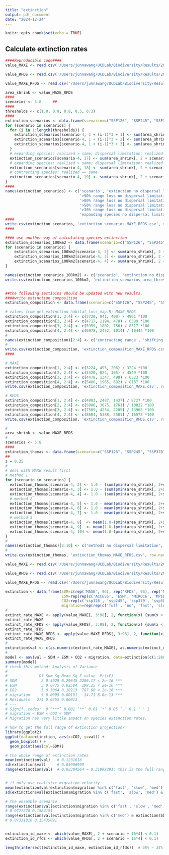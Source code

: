 ```yaml
---
title: "extinction"
output: pdf_document
date: "2024-12-24"
---
```


```r
knitr::opts_chunk$set(echo = TRUE)
```


## Calculate extinction rates
```r
####Reproducible code####
value_MAXE <- read.csv('/Users/junnawang/UCDLab/Biodiversity/Results/2024/Range_area_change/area_shrink_merged_MAXE.csv')

value_RFDS <- read.csv('/Users/junnawang/UCDLab/Biodiversity/Results/2024/Range_area_change/area_shrink_merged_RFDS.csv')

value_MAXE_RFDS <- read.csv('/Users/junnawang/UCDLab/Biodiversity/Results/2024/Range_area_change/area_shrink_merged_MAXE_RFDS.csv')

area_shrink <- value_MAXE_RFDS
####
scenarios <- 5:8     ##
####
thresholds <- c(1.0, 0.9, 0.8, 0.5, 0.3)
####
extinction_scenarios <- data.frame(scenario=c("SSP126", "SSP245", "SSP370", "SSP585"))
for (scenario in scenarios) {
  for (i in 1:length(thresholds)) {
    extinction_scenarios[scenario-4, 1 + (i-1)*3 + 1] <- sum(area_shrink[, 2 + scenario] <= 1.0 - thresholds[i]) / nrow(area_shrink) * 100
    extinction_scenarios[scenario-4, 1 + (i-1)*3 + 2] <- sum(area_shrink[, 2 + scenario + 16*4] <= 1.0 - thresholds[i]) / nrow(area_shrink) * 100
    extinction_scenarios[scenario-4, 1 + (i-1)*3 + 3] <- sum(area_shrink[, 2 + scenario + 16] <= 1.0 - thresholds[i]) / nrow(area_shrink) * 100
  }
  # expanding species: realized > same; dispersal limitation: realized == suitable
  extinction_scenarios[scenario-4, 17] <- sum(area_shrink[, 2 + scenario + 16*4] > area_shrink[, 2 + scenario + 16] & area_shrink[, 2 + scenario + 16*4] == area_shrink[, 2 + scenario]) / nrow(area_shrink) * 100  
  # expanding species: realized > same; dispersal limitation: realized < suitable
  extinction_scenarios[scenario-4, 18] <- sum(area_shrink[, 2 + scenario + 16*4] > area_shrink[, 2 + scenario + 16] & area_shrink[, 2 + scenario + 16*4] < area_shrink[, 2 + scenario]) / nrow(area_shrink) * 100
  # contracting species: realized == same
  extinction_scenarios[scenario-4, 19] <- sum(area_shrink[, 2 + scenario + 16*4] == area_shrink[, 2 + scenario + 16]) / nrow(area_shrink) * 100
}
####
names(extinction_scenarios) <- c('scenario', 'extinction no dispersal limitation', 'extinction with dispersal limitation', 'extinction no dispersal', 
                                 '>90% range loss no dispersal limitation', '>90% range loss with dispersal limitation', '>90% range loss no dispersal',
                                 '>80% range loss no dispersal limitation',	'>80% range loss with dispersal limitation', '>80% range loss no dispersal',
                                 '>50% range loss no dispersal limitation',	'>50% range loss with dispersal limitation', '>50% range loss no dispersal',
                                 '>30% range loss no dispersal limitation',	'>30% range loss with dispersal limitation', '>30% range loss no dispersal',
                                 'expanding species no dispersal limitation', 'expanding species dispersal limitation', 'contracting species')
####
write.csv(extinction_scenarios, 'extinction_scenarios_MAXE_RFDS.csv', row.names = FALSE)
####

#### use another way of calculating species extinction
extinction_scenarios_100km2 <- data.frame(scenario=c("SSP126", "SSP245", "SSP370", "SSP585"))
for (scenario in scenarios) {
    extinction_scenarios_100km2[scenario-4, 2] <- sum(area_shrink[, 2 + scenario] <= 0.1 & area_shrink[, 2 + scenario] * area_shrink[, 2] < 1e8) / nrow(area_shrink) * 100
    extinction_scenarios_100km2[scenario-4, 3] <- sum(area_shrink[, 2 + scenario + 16*4] <= 0.1 & area_shrink[, 2 + scenario + 16*4] * area_shrink[, 2] < 1e8) / nrow(area_shrink) * 100
    extinction_scenarios_100km2[scenario-4, 4] <- sum(area_shrink[, 2 + scenario + 16] <= 0.1 & area_shrink[, 2 + scenario + 16] * area_shrink[, 2] < 1e8) / nrow(area_shrink) * 100
}

names(extinction_scenarios_100km2) <- c('scenario', 'extinction no dispersal limitation', 'extinction with dispersal limitation', 'extinction no dispersal') 
write.csv(extinction_scenarios_100km2, 'extinction_scenarios_area_threshold_MAXE_RFDS.csv', row.names = FALSE)


##the following sectioins should be updated with new results. 
####write extinction composition
extinction_composition <- data.frame(scenario=c("SSP126", "SSP245", "SSP370", "SSP585"))

# values from get_extinction_habitat_loss_map.R; MAXE_RFDS
extinction_composition[1, 2:4] <- c(3720, 841, 400) / 4961 *100
extinction_composition[2, 2:4] <- c(4717, 1194, 478) / 6389 *100
extinction_composition[3, 2:4] <- c(5959, 1802, 756) / 8517 *100
extinction_composition[4, 2:4] <- c(6978, 2452, 1014) / 10444 *100
#
names(extinction_composition)[2:4] <- c('contracting range', 'shifting range with dispersal limitation', 'shifting range without dispersal limitation')
#
write.csv(extinction_composition, 'extinction_composition_MAXE_RFDS.csv', row.names = FALSE)
####

# MAXE
extinction_composition[1, 2:4] <- c(3224, 495, 206) / 3224 *100
extinction_composition[2, 2:4] <- c(3420, 824, 305) / 4549 *100
extinction_composition[3, 2:4] <- c(4478, 1347, 498) / 6323 *100
extinction_composition[4, 2:4] <- c(5480, 1965, 692) / 8137 *100
write.csv(extinction_composition, 'extinction_composition_MAXE.csv', row.names = FALSE)

# RFDS
extinction_composition[1, 2:4] <- c(4803, 2487, 1437) / 8727 *100
extinction_composition[2, 2:4] <- c(5986, 3075, 1761) / 10822 *100
extinction_composition[3, 2:4] <- c(7509, 4254, 2205) / 13968 *100
extinction_composition[4, 2:4] <- c(8604, 5388, 2581) / 16573 *100
write.csv(extinction_composition, 'extinction_composition_RFDS.csv', row.names = FALSE)

```


```r
#
area_shrink <- value_MAXE_RFDS
#
scenarios <- 5:8
####
extinction_thomas <- data.frame(scenario=c("SSP126", "SSP245", "SSP370", "SSP585"))
##
z = 0.25
#
# deal with MAXE result first
# method 1
for (scenario in scenarios) {
  extinction_thomas[scenario-4, 2] <- 1.0 - (sum(pmin(area_shrink[, 2+scenario], 1.0) * area_shrink[, 2]) / sum(area_shrink[, 2]))^z
  extinction_thomas[scenario-4, 3] <- 1.0 - (sum(pmin(area_shrink[, 2+scenario+16*4], 1.0) * area_shrink[, 2]) / sum(area_shrink[, 2]))^z
  extinction_thomas[scenario-4, 4] <- 1.0 - (sum(pmin(area_shrink[, 2+scenario+16], 1.0) * area_shrink[, 2]) / sum(area_shrink[, 2]))^z
  # method 2
  extinction_thomas[scenario-4, 5] <- 1.0 - mean(pmin(area_shrink[, 2+scenario], 1.0), na.rm=T)^z
  extinction_thomas[scenario-4, 6] <- 1.0 - mean(pmin(area_shrink[, 2+scenario+16*4], 1.0), na.rm=T)^z
  extinction_thomas[scenario-4, 7] <- 1.0 - mean(pmin(area_shrink[, 2+scenario+16], 1.0), na.rm=T)^z
  # method 3
  extinction_thomas[scenario-4, 8]  <- mean(1.0-(pmin(area_shrink[, 2+scenario], 1.0))^z, na.rm=T)
  extinction_thomas[scenario-4, 9]  <- mean(1.0-(pmin(area_shrink[, 2+scenario+16*4], 1.0))^z, na.rm=T)
  extinction_thomas[scenario-4, 10] <- mean(1.0-(pmin(area_shrink[, 2+scenario+16], 1.0))^z, na.rm=T)
}
#
names(extinction_thomas)[2:10] <- c('method1 no dispersal limitation', 'method1 with dispersal limitation', 'method1 no dispersal', 'method2 no dispersal limitation', 'method2 with dispersal limitation', 'method2 no dispersal', 'method3 no dispersal limitation', 'method3 with dispersal limitation', 'method3 no dispersal')
#
write.csv(extinction_thomas, 'extinction_thomas_MAXE_RFDS.csv', row.names = FALSE)

```



```r
value_MAXE <- read.csv('/Users/junnawang/UCDLab/Biodiversity/Results/2024/Range_area_change/area_shrink_merged_MAXE.csv')

value_RFDS <- read.csv('/Users/junnawang/UCDLab/Biodiversity/Results/2024/Range_area_change/area_shrink_merged_RFDS.csv')

value_MAXE_RFDS <- read.csv('/Users/junnawang/UCDLab/Biodiversity/Results/2024/Range_area_change/area_shrink_merged_MAXE_RFDS.csv')

extinction <- data.frame(SDM=c(rep('MAXE', 96), rep('RFDS', 96), rep('MAXE_RFDS', 96)), 
                         ESM=rep(rep(c('ACCESS', 'ESM', 'MIROC6', 'MPIESM'), each=4), 18), 
                         CO2=rep(c('ssp126', 'ssp245', 'ssp370', 'ssp585'), 72) , 
                         migration=rep(rep(c('full', 'no', 'fast', 'slow', 'med', 'uni'), each=16), 3))
# 
extinct_rate_MAXE <- apply(value_MAXE[, 3:98], 2, function(x) {sum(x < 0.1) / nrow(value_MAXE) })   # 
extinct_rate_MAXE
extinct_rate_RFDS <- apply(value_RFDS[, 3:98], 2, function(x) {sum(x < 0.1) / nrow(value_RFDS) })
extinct_rate_RFDS
extinct_rate_MAXE_RFDS <- apply(value_MAXE_RFDS[, 3:98], 2, function(x) {sum(x < 0.1) / nrow(value_MAXE_RFDS) })
extinct_rate_MAXE_RFDS
#
extinction$val <- c(as.numeric(extinct_rate_MAXE), as.numeric(extinct_rate_RFDS), as.numeric(extinct_rate_MAXE_RFDS))
#
model <- aov(val ~ SDM + ESM + CO2 + migration, data=extinction[c(1:288),] )  # extinction[c(33:80, 113:160),]
summary(model)
# check this method: Analysis of Variance
#
#              Df Sum Sq Mean Sq F value  Pr(>F)    
# SDM           2 0.5929 0.29645 2286.17 < 2e-16 ***
# ESM           3 0.0775 0.02584  199.25 < 2e-16 ***
# CO2           3 0.3064 0.10213  787.60 < 2e-16 ***
# migration     5 0.0095 0.00191   14.71 8.8e-13 ***
# Residuals   274 0.0355 0.00013                   
# ---
# Signif. codes:  0 ‘***’ 0.001 ‘**’ 0.01 ‘*’ 0.05 ‘.’ 0.1 ‘ ’ 1
# migration < ESM < CO2 < SDM
# Migration has very little impact on species extinction rates. 

# how to get the full range of extinction projection?
library(ggplot2)
ggplot(data=extinction, aes(x=CO2, y=val)) +
  geom_boxplot() +
  geom_point(aes(col=SDM))

# the whole range of extinction rates
mean(extinction$val)   # 0.1231616
sd(extinction$val)     # 0.05966999
range(extinction$val)  # 0.03304564 ~ 0.31999291; this is the full range of extinction rates; this range is pretty similar to 


# if only use realistic migration velocity
mean(extinction$val[extinction$migration %in% c('fast', 'slow', 'med') & extinction$SDM == 'MAXE_RFDS'])  # 0.1226356; 0.1076773
sd(extinction$val[extinction$migration %in% c('fast', 'slow', 'med') & extinction$SDM == 'MAXE_RFDS'])    # 0.05878029; 0.03272795

# the ensemble scenario
range(extinction$val[extinction$migration %in% c('fast', 'slow', 'med') & extinction$SDM == 'MAXE_RFDS' & extinction$ESM == "ESM"])  
# 0.0727270 0.1584151
range(extinction$val[extinction$migration %in% c('med') & extinction$SDM == 'MAXE_RFDS' & extinction$ESM == "ESM"])  
# 0.07331816 0.15435091



```


```r
extinction_id_maxe <- which(value_MAXE[, 2 + scenario + 16*4] < 0.1)
extinction_id_rfds <- which(value_RFDS[, 2 + scenario + 16*4] < 0.1)

length(intersect(extinction_id_maxe, extinction_id_rfds))  # 68% ~ 34%

```


